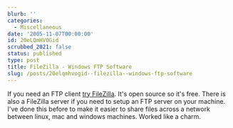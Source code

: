 ```yaml
---
blurb: ''
categories:
  - Miscellaneous
date: '2005-11-07T00:00:00'
id: 20eLQmHVOGid
scrubbed_2021: false
status: published
type: post
title: FileZilla - Windows FTP Software
slug: /posts/20elqmhvogid--filezilla--windows-ftp-software
---
```


If you need an FTP client [try FileZilla](http://filezilla.sourceforge.net/). 
It's open source so it's free. There is also a FileZilla server if you need
to setup an FTP server on your machine. I've done this before to
make it easier to share files across a network between linux, mac
and windows machines. Worked like a charm.
